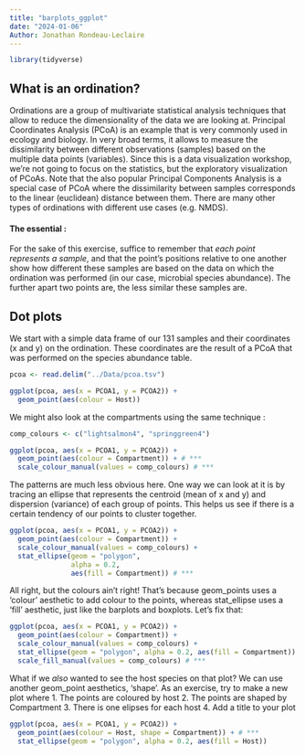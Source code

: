 ```yaml
---
title: "barplots_ggplot"
date: "2024-01-06"
Author: Jonathan Rondeau-Leclaire
---
```


```r
library(tidyverse)
```

## What is an ordination? 

Ordinations are a group of multivariate statistical analysis techniques that allow to reduce the dimensionality of the data we are looking at. Principal Coordinates Analysis (PCoA) is an example that is very commonly used in ecology and biology. In very broad terms, it allows to measure the dissimilarity between different observations (samples) based on the multiple data points (variables). Since this is a data visualization workshop, we're not going to focus on the statistics, but the exploratory visualization of PCoAs. Note that the also popular Principal Components Analysis is a special case of PCoA where the dissimilarity between samples corresponds to the linear (euclidean) distance between them. There are many other types of ordinations with different use cases (e.g. NMDS).

#### The essential :
For the sake of this exercise, suffice to remember that _each point represents a sample_, and that the point's positions relative to one another show how different these samples are based on the data on which the ordination was performed (in our case, microbial species abundance). The further apart two points are, the less similar these samples are.

## Dot plots

We start with a simple data frame of our 131 samples and their coordinates (x and y) on the ordination. These coordinates are the result of a PCoA that was performed on the species abundance table.

```r
pcoa <- read.delim("../Data/pcoa.tsv")

ggplot(pcoa, aes(x = PCOA1, y = PCOA2)) +
  geom_point(aes(colour = Host)) 
```

We might also look at the compartments using the same technique :
```r
comp_colours <- c("lightsalmon4", "springgreen4")

ggplot(pcoa, aes(x = PCOA1, y = PCOA2)) +
  geom_point(aes(colour = Compartment)) + # ***
  scale_colour_manual(values = comp_colours) # ***
```

The patterns are much less obvious here. One way we can look at it is by tracing an ellipse that represents the centroid (mean of x and y) and dispersion (variance) of each group of points. This helps us see if there is a certain tendency of our points to cluster together.

```r
ggplot(pcoa, aes(x = PCOA1, y = PCOA2)) +
  geom_point(aes(colour = Compartment)) +
  scale_colour_manual(values = comp_colours) +
  stat_ellipse(geom = "polygon", 
               alpha = 0.2, 
               aes(fill = Compartment)) # ***
```

All right, but the colours ain't right! That's because geom_points uses a 'colour' aesthetic to add colour to the points, whereas stat_ellipse uses a 'fill' aesthetic, just like the barplots and boxplots. Let's fix that: 

```r
ggplot(pcoa, aes(x = PCOA1, y = PCOA2)) +
  geom_point(aes(colour = Compartment)) +
  scale_colour_manual(values = comp_colours) +
  stat_ellipse(geom = "polygon", alpha = 0.2, aes(fill = Compartment)) +
  scale_fill_manual(values = comp_colours) # ***
```

What if we _also_ wanted to see the host species on that plot? We can use another geom_point aesthetics, 'shape'. As an exercise, try to make a new plot where 
1. The points are coloured by host 
2. The points are shaped by Compartment
3. There is one elipses for each host
4. Add a title to your plot

```r
ggplot(pcoa, aes(x = PCOA1, y = PCOA2)) +
  geom_point(aes(colour = Host, shape = Compartment)) + # ***
  stat_ellipse(geom = "polygon", alpha = 0.2, aes(fill = Host))
```

